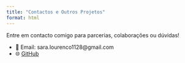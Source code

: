 ```yaml
---
title: "Contactos e Outros Projetos"
format: html
---
```


Entre em contacto comigo para parcerias, colaborações ou dúvidas!  

- 📧 Email: sara.lourenco1128@gmail.com
- 🌐 [GitHub](https://github.com/lymt-s)